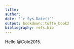 ```yaml
---
title: 
author: 
date: '`r Sys.Date()`'
output: bookdown::tufte_book2
bibliography: refs.bib
---
```


Hello @Cole2015.